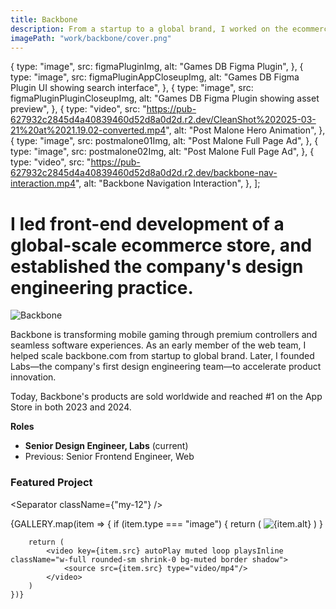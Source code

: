 ```yaml
---
title: Backbone
description: From a startup to a global brand, I worked on the ecommerce store and established the company's design engineering practice
imagePath: "work/backbone/cover.png"
---
```





  {
    type: "image",
    src: figmaPluginImg,
    alt: "Games DB Figma Plugin",
  },
  {
    type: "image",
    src: figmaPluginAppCloseupImg,
    alt: "Games DB Figma Plugin UI showing search interface",
  },
  {
    type: "image",
    src: figmaPluginPluginCloseupImg,
    alt: "Games DB Figma Plugin showing asset preview",
  },
  {
    type: "video",
    src: "https://pub-627932c2845d4a40839460d52d8a0d2d.r2.dev/CleanShot%202025-03-21%20at%2021.19.02-converted.mp4",
    alt: "Post Malone Hero Animation",
  },
  {
    type: "image",
    src: postmalone01Img,
    alt: "Post Malone Full Page Ad",
  },
  {
    type: "image",
    src: postmalone02Img,
    alt: "Post Malone Full Page Ad",
  },
  {
    type: "video",
    src: "https://pub-627932c2845d4a40839460d52d8a0d2d.r2.dev/backbone-nav-interaction.mp4",
    alt: "Backbone Navigation Interaction",
  },
];

# I led front-end development of a global-scale ecommerce store, and established the company's design engineering practice.

<Image
  src={coverImg}
  alt="Backbone"
  width={1600}
  height={900}
  className="rounded-sm shrink-0 bg-muted border shadow"
/>

Backbone is transforming mobile gaming through premium controllers and seamless software experiences. As an early member of the web team, I helped scale backbone.com from startup to global brand. Later, I founded Labs—the company's first design engineering team—to accelerate product innovation.

Today, Backbone's products are sold worldwide and reached #1 on the App Store in both 2023 and 2024.

**Roles** <br/>

- **Senior Design Engineer, Labs** (current)
- Previous: Senior Frontend Engineer, Web

### Featured Project

<div className={"mt-8 mb-12"}>
  <WorkList slugs={FEATURED_WORK_SLUGS} />
</div>

<Separator className={"my-12"} />

<div className="grid grid-cols-1 gap-4 not-prose mt-8">
    {GALLERY.map(item => {
        if (item.type === "image") {
            return (
                <Image
                    key={item.src.src}
                    src={item.src}
                    alt={item.alt}
                    width={1600}
                    height={900}
                    className="rounded-sm shrink-0 bg-muted border shadow"
                />
            )
        }

        return (
            <video key={item.src} autoPlay muted loop playsInline className="w-full rounded-sm shrink-0 bg-muted border shadow">
                <source src={item.src} type="video/mp4"/>
            </video>
        )
    })}

</div>
